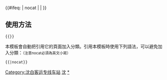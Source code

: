 {{鐵道路線|lua=1
| 模板名稱 = 沈白客运专线
| 名稱 = [[沈白客运专线]]（建设中）
| 代表色 = #0033c9
| Logo = [[File:China_Railways.svg|17px]]
| 背景顏色 = #FFFFFF
| 車站列表 = 沈阳北 ~ ''伯官'' ~ 抚顺北 ~ istart ~ 东韩家 ~ 新宾 ~ 通化西 ~ 白山东 ~ 湾沟北 ~ iend ~ 松江河 ~ 长白山
}}
<includeonly>{{#ifeq: {{{1}}} | nocat | <!--空--> | [[Category:沈白客运专线车站]] }}</includeonly><noinclude>

==使用方法==
 <nowiki>{{</nowiki>{{PAGENAME}}<nowiki>}}</nowiki>
本模板會自動把引用它的頁面加入分類。引用本模板時使用下列語法，可以避免加入分類：<small>（注意nocat必須為英文小寫）</small>
 <nowiki>{{</nowiki>{{PAGENAME}}<nowiki>|nocat}}</nowiki>
[[Category:中國鐵路路線模板|沈]]
[[Category:沈白客运专线车站|*]]
</noinclude>